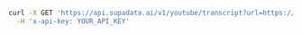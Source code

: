 ```bash CURL
curl -X GET 'https://api.supadata.ai/v1/youtube/transcript?url=https://www.youtube.com/watch?v=dQw4w9WgXcQ&text=true' \
  -H 'x-api-key: YOUR_API_KEY'
```